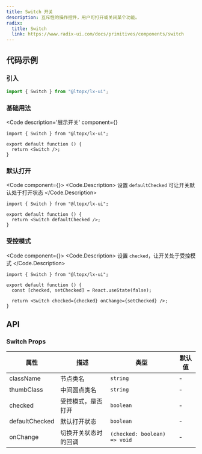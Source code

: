 ```yaml
---
title: Switch 开关
description: 互斥性的操作控件，用户可打开或关闭某个功能。
radix:
  title: Switch
  link: https://www.radix-ui.com/docs/primitives/components/switch
---
```



## 代码示例

### 引入

```js copy
import { Switch } from "@ltopx/lx-ui";
```

### 基础用法

<Code 
  description='展示开关' 
  component={<Basic />}
>
```tsx filename="Switch.tsx" copy
import { Switch } from "@ltopx/lx-ui";

export default function () {
  return <Switch />;
}
```
</Code>

### 默认打开

<Code component={<DefaultChecked />}>
<Code.Description>
设置 `defaultChecked` 可让开关默认处于打开状态
</Code.Description>
```tsx filename="Switch.tsx" copy
import { Switch } from "@ltopx/lx-ui";

export default function () {
  return <Switch defaultChecked />;
}
```
</Code>

### 受控模式

<Code component={<Checked />}>
<Code.Description>
设置 `checked`，让开关处于受控模式
</Code.Description>
```tsx filename="Switch.tsx" copy
import { Switch } from "@ltopx/lx-ui";

export default function () {
  const [checked, setChecked] = React.useState(false);
  
  return <Switch checked={checked} onChange={setChecked} />;
}
```
</Code>

## API

### Switch Props

| 属性           | 描述                 | 类型                         | 默认值 |
| -------------- | -------------------- | ---------------------------- | ------ |
| className      | 节点类名             | `string`                     | -      |
| thumbClass     | 中间圆点类名         | `string`                     | -      |
| checked        | 受控模式，是否打开   | `boolean`                    | -      |
| defaultChecked | 默认打开状态         | `boolean`                    | -      |
| onChange       | 切换开关状态时的回调 | `(checked: boolean) => void` | -      |
